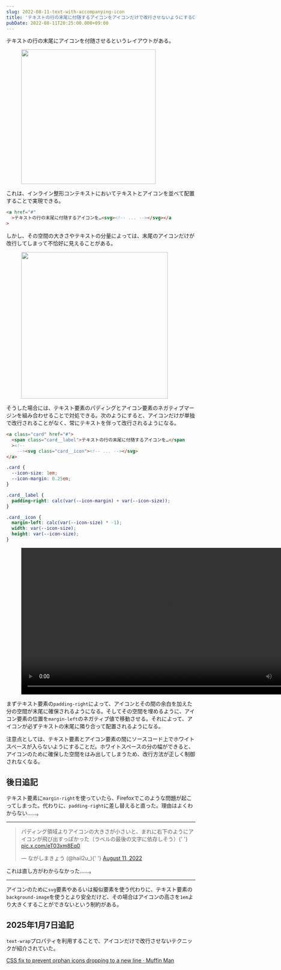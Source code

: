 ```yaml
---
slug: 2022-08-11-text-with-accompanying-icon
title: 'テキストの行の末尾に付随するアイコンをアイコンだけで改行させないようにするCSS'
pubDate: 2022-08-11T20:25:00.000+09:00
---
```



テキストの行の末尾にアイコンを付随させるというレイアウトがある。

<figure>
  <Image
    src={import('./assets/text-with-accompanying-icon/1.png')}
    alt=""
    style="width: calc(716/2/16*1rem);"
  />
</figure>

これは、インライン整形コンテキストにおいてテキストとアイコンを並べて配置することで実現できる。

```html
<a href="#"
  >テキストの行の末尾に付随するアイコンを…<svg><!-- ... --></svg></a
>
```

しかし、その空間の大きさやテキストの分量によっては、末尾のアイコンだけが改行してしまって不恰好に見えることがある。

<figure>
  <Image
    src={import('./assets/text-with-accompanying-icon/2.png')}
    alt=""
    style="width: calc(780/2/16*1rem);"
  />
</figure>

そうした場合には、テキスト要素のパディングとアイコン要素のネガティブマージンを組み合わせることで対処できる。次のようにすると、アイコンだけが単独で改行されることがなく、常にテキストを伴って改行されるようになる。

```html
<a class="card" href="#">
  <span class="card__label">テキストの行の末尾に付随するアイコンを…</span
  ><!--
	--><svg class="card__icon"><!-- ... --></svg>
</a>
```

```css
.card {
  --icon-size: 1em;
  --icon-margin: 0.25em;
}

.card__label {
  padding-right: calc(var(--icon-margin) + var(--icon-size));
}

.card__icon {
  margin-left: calc(var(--icon-size) * -1);
  width: var(--icon-size);
  height: var(--icon-size);
}
```

<figure>
  <video controls playsinline style="width: calc(1560/2/16*1rem);">
    <source src={(await import('./assets/text-with-accompanying-icon/3.mp4')).default} />
  </video>
</figure>

まずテキスト要素の`padding-right`によって、アイコンとその間の余白を加えた分の空間が末尾に確保されるようになる。そしてその空間を埋めるように、アイコン要素の位置を`margin-left`のネガティブ値で移動させる。それによって、アイコンが必ずテキストの末尾に隣り合って配置されるようになる。

<figure>
  <SmartIframe src="/2022/text-with-accompanying-icon/demo.html" />
</figure>

注意点としては、テキスト要素とアイコン要素の間にソースコード上でホワイトスペースが入らないようにすることだ。ホワイトスペースの分の幅ができると、アイコンのために確保した空間をはみ出してしまうため、改行方法が正しく制御されなくなる。

## 後日追記

<Tweet id="https://x.com/SaekiTominaga/status/1557902385376563202" />

テキスト要素に`margin-right`を使っていたら、Firefoxでこのような問題が起こってしまった。代わりに、`padding-right`に差し替えると直った。理由はよくわからない……。

---

<blockquote>
  <p lang="ja" dir="ltr">
    パディング領域よりアイコンの大きさが小さいと、まれに右下のようにアイコンが飛び出すっぽかった（ラベルの最後の文字に依存しそう）{' '}
    <a href="https://t.co/eT03xm8Eq0">pic.x.com/eT03xm8Eq0</a>
  </p>
  <p>
    &mdash; ながしまきょう (@hail2u_){' '}
    <a href="https://x.com/hail2u_/status/1557858922454974464?ref_src=twsrc%5Etfw">
      August 11, 2022
    </a>
  </p>
</blockquote>

これは直し方がわからなかった……。

---

アイコンのために`svg`要素やあるいは擬似要素を使う代わりに、テキスト要素の`background-image`を使うとより安全だけど、その場合はアイコンの高さを`1em`より大きくすることができないという制約がある。

## 2025年1月7日追記

`text-wrap`プロパティを利用することで、アイコンだけで改行させないテクニックが紹介されていた。

[CSS fix to prevent orphan icons dropping to a new line · Muffin Man](https://muffinman.io/blog/css-fix-to-prevent-orphan-icons/)
